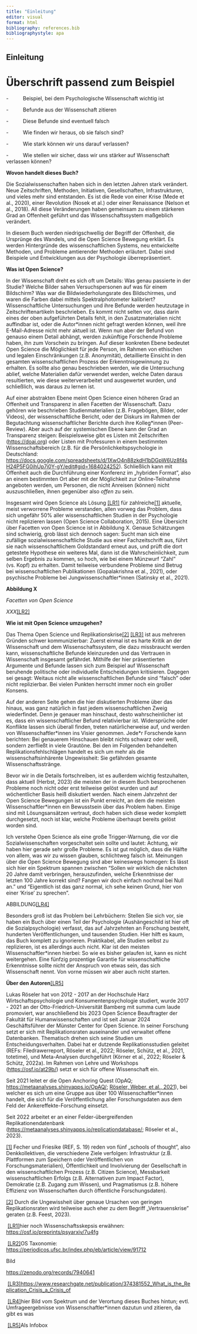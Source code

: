 ```yaml
---
title: "Einleitung"
editor: visual
format: html
bibliography: references.bib
bibliographystyle: apa
---
```


## Einleitung

# Überschrift passend zum Beispiel

-          Beispiel, bei dem Psychologische Wissenschaft wichtig ist

-          Befunde aus der Wissenschaft zitieren

-          Diese Befunde sind eventuell falsch

-          Wie finden wir heraus, ob sie falsch sind?

-          Wie stark können wir uns darauf verlassen?

-          Wie stellen wir sicher, dass wir uns stärker auf Wissenschaft verlassen können?

**Wovon handelt dieses Buch?**

Die Sozialwissenschaften haben sich in den letzten Jahren stark verändert. Neue Zeitschriften, Methoden, Initiativen, Gesellschaften, Infrastrukturen, und vieles mehr sind entstanden. Es ist die Rede von einer Krise (Mede et al., 2020), einer Revolution (Nosek et al.) oder einer Renaissance (Nelson et al., 2018). All diese Veränderungen haben gemeinsam zu einem stärkeren Grad an Offenheit geführt und das Wissenschaftssystem maßgeblich verändert.

In diesem Buch werden niedrigschwellig der Begriff der Offenheit, die Ursprünge des Wandels, und die Open Science Bewegung erklärt. Es werden Hintergründe des wissenschaftlichen Systems, neu entwickelte Methoden, und Probleme amtierender Methoden erläutert. Dabei sind Beispiele und Entwicklungen aus der Psychologie überrepräsentiert.

**Was ist Open Science?**

In der Wissenschaft dreht es sich oft um Details: Was genau passierte in der Studie? Welche Bilder sahen Versuchspersonen auf was für einem Bildschirm? Was war die Bildwiederholungsrate des Bildschirmes, und waren die Farben dabei mittels Spektralphotometer kalibriert? Wissenschaftliche Untersuchungen und ihre Befunde werden heutzutage in Zeitschriftenartikeln beschrieben. Es kommt nicht selten vor, dass darin eines der oben aufgeführten Details fehlt, in den Zusatzmaterialien nicht auffindbar ist, oder die Autor\*innen nicht gefragt werden können, weil ihre E-Mail-Adresse nicht mehr aktuell ist. Wenn nun aber der Befund von genauso einem Detail abhängt, werden zukünftige Forschende Probleme haben, ihn zum Vorschein zu bringen. Auf dieser konkreten Ebene bedeutet Open Science die Möglichkeit für jede Person, im Rahmen von ethischen und legalen Einschränkungen (z.B. Anonymität), detaillierte Einsicht in den gesamten wissenschaftlichen Prozess der Erkenntnisgewinnung zu erhalten. Es sollte also genau beschrieben werden, wie die Untersuchung ablief, welche Materialien dafür verwendet werden, welche Daten daraus resultierten, wie diese weiterverarbeitet und ausgewertet wurden, und schließlich, was daraus zu lernen ist.

Auf einer abstrakten Ebene meint Open Science einen höheren Grad an Offenheit und Transparenz in allen Facetten der Wissenschaft. Dazu gehören wie beschrieben Studienmaterialien (z.B. Fragebögen, Bilder, oder Videos), der wissenschaftliche Bericht, oder der Diskurs im Rahmen der Begutachtung wissenschaftlicher Berichte durch ihre Kolleg\*innen (Peer-Review). Aber auch auf der systemischen Ebene kann der Grad an Transparenz steigen: Beispielsweise gibt es Listen mit Zeitschriften (<https://doaj.org>) oder Listen mit Professuren in einem bestimmten Wissenschaftsbereich (z.B. für die Persönlichkeitspsychologie in Deutschland: <https://docs.google.com/spreadsheets/d/1XwO4n88zkdH1bDGpW6Uz8f4sH24P5FG0ihUp7i0Y-gY/edit#gid=1684024252>). Schließlich kann mit Offenheit auch die Durchführung einer Konferenz im „hybriden Format", also an einem bestimmten Ort aber mit der Möglichkeit zur Online-Teilnahme angeboten werden, um Personen, die nicht Anreisen (können) nicht auszuschließen, ihnen gegenüber also *offen* zu sein.

Insgesamt wird Open Science als Lösung [\[LR1\]](#_msocom_1) für zahlreiche[\[1\]](#_ftn1) aktuelle, meist verworrene Probleme verstanden, allen vorweg das Problem, dass sich ungefähr 50% aller wissenschaftlichen Studien in der Psychologie nicht replizieren lassen (Open Science Collaboration, 2015). Eine Übersicht über Facetten von Open Science ist in Abbildung X. Genaue Schätzungen sind schwierig, grob lässt sich dennoch sagen: Sucht man sich eine zufällige sozialwissenschaftliche Studie aus einer Fachzeitschrift aus, führt sie nach wissenschaftlichem Goldstandard erneut aus, und prüft die dort getestete Hypothese ein weiteres Mal, dann ist die Wahrscheinlichkeit, zum selben Ergebnis zu kommen, so hoch, wie bei einem Münzwurf "Zahl" (vs. Kopf) zu erhalten. Damit teilweise verbundene Probleme sind Betrug bei wissenschaftlichen Publikationen (Gopalakrishna et al., 2021), oder psychische Probleme bei Jungwissenschaftler\*innen (Satinsky et al., 2021).

**Abbildung X**

*Facetten von Open Science*

*XXX*[\[LR2\]](#_msocom_2) 

**Wie ist mit Open Science umzugehen?**

Das Thema Open Science und Replikationskrise[\[2\]](#_ftn2) [\[LR3\]](#_msocom_3) ist aus mehreren Gründen schwer kommunizierbar: Zuerst einmal ist es harte Kritik an der Wissenschaft und dem Wissenschaftssystem, die dazu missbraucht werden kann, wissenschaftliche Befunde kleinzureden und das Vertrauen in Wissenschaft insgesamt gefährdet. Mithilfe der hier präsentierten Argumente und Befunde lassen sich zum Beispiel auf Wissenschaft beruhende politische oder individuelle Entscheidungen kritisieren. Dagegen sei gesagt: Weitaus nicht alle wissenschaftlichen Befunde sind "falsch" oder nicht replizierbar. Bei vielen Punkten herrscht immer noch ein großer Konsens.

Auf der anderen Seite gehen die hier diskutierten Probleme über das hinaus, was ganz natürlich in fast jedem wissenschaftlichen Zweig wiederfindet. Denn je genauer man hinschaut, desto wahrscheinlicher ist es, dass ein wissenschaftlicher Befund relativierbar ist. Widersprüche oder Konflikte lassen sich überall finden, treten natürlicherweise auf, und werden von Wissenschaftler\*innen ins Visier genommen. Jede\*r Forschende kann berichten: Bei genauerem Hinschauen bleibt nichts schwarz oder weiß, sondern zerfließt in viele Grautöne. Bei den im Folgenden behandelten Replikationsfehlschlägen handelt es sich um mehr als die wissenschaftsinhärente Ungewissheit: Sie gefährden gesamte Wissenschaftsstränge.

Bevor wir in die Details fortschreiben, ist es außerdem wichtig festzuhalten, dass aktuell (Herbst, 2023) die meisten der in diesem Buch besprochenen Probleme noch nicht oder erst teilweise gelöst wurden und auf wöchentlicher Basis heiß diskutiert werden. Nach einem Jahrzehnt der Open Science Bewegungen ist ein Punkt erreicht, an dem die meisten Wissenschaftler\*innen ein Bewusstsein über das Problem haben. Einige sind mit Lösungsansätzen vertraut, doch haben sich diese weder komplett durchgesetzt, noch ist klar, welche Probleme überhaupt bereits gelöst worden sind.

Ich verstehe Open Science als eine große Trigger-Warnung, die vor die Sozialwissenschaften vorgeschaltet sein sollte und lautet: Achtung, wir haben hier gerade sehr große Probleme. Es ist gut möglich, dass die Hälfte von allem, was wir zu wissen glauben, schlichtweg falsch ist. Meinungen über die Open Science Bewegung sind aber keineswegs homogen: Es lässt sich hier ein Spektrum spannen zwischen "Sollen wir wirklich die nächsten 20 Jahre damit verbringen, herauszufinden, welche Erkenntnisse der letzten 100 Jahre korrekt sind? Fangen wir doch einfach nochmal bei Null an." und "Eigentlich ist das ganz normal, ich sehe keinen Grund, hier von einer 'Krise' zu sprechen".

ABBILDUNG[\[LR4\]](#_msocom_4) 

Besonders groß ist das Problem bei Lehrbüchern: Stellen Sie sich vor, sie haben ein Buch über einen Teil der Psychologie (Aushängeschild ist hier oft die Sozialpsychologie) verfasst, das auf Jahrzehnten an Forschung besteht, hunderten Veröffentlichungen, und tausenden Studien. Hier hilft es kaum, das Buch komplett zu ignorieren. Praktikabel, alle Studien selbst zu replizieren, ist es allerdings auch nicht. Klar ist den meisten Wissenschaftler\*innen hierbei: So wie es bisher gelaufen ist, kann es nicht weitergehen. Eine fünfzig prozentige Garantie für wissenschaftliche Erkenntnisse sollte nicht der Anspruch von etwas sein, das sich Wissenschaft nennt. Von vorne müssen wir aber auch nicht starten.

**Über den Autoren**[\[LR5\]](#_msocom_5) 

Lukas Röseler hat von 2012 - 2017 an der Hochschule Harz Wirtschaftspsychologie und Konsumentenpsychologie studiert, wurde 2017 - 2021 an der Otto-Friedrich-Universität Bamberg mit summa cum laude promoviert, war anschließend bis 2023 Open Science Beauftragter der Fakultät für Humanwissenschaften und ist seit Januar 2024 Geschäftsführer der Münster Center for Open Science. In seiner Forschung setzt er sich mit Replikationsraten auseinander und verwaltet offene Datenbanken. Thematisch drehen sich seine Studien um Entscheidungsverhalten. Dabei hat er dutzende Replikationsstudien geleitet (REFs: Filedrawerreport, Röseler et al., 2022; Röseler, Schütz, et al., 2021, totetime), und Meta-Analysen durchgeführt (Körner et al., 2022; Röseler & Schütz, 2022a). Im Rahmen von Lehre und Workshops (<https://osf.io/at29b/>) setzt er sich für offene Wissenschaft ein.

Seit 2021 leitet er die Open Anchoring Quest (OpAQ; <https://metaanalyses.shinyapps.io/OpAQ/>; [Röseler, Weber, et al., 2021]{.underline}), bei welcher es sich um eine Gruppe aus über 100 Wissenschaftler\*innen handelt, die sich für die Veröffentlichung aller Forschungsdaten aus dem Feld der Ankereffekte-Forschung einsetzt.

Seit 2022 arbeitet er an einer Felder-übergreifenden Replikationendatenbank (<https://metaanalyses.shinyapps.io/replicationdatabase/>; Röseler et al., 2023).

[\[1\]](#_ftnref1) Fecher und Friesike (REF, S. 19) reden von fünf „schools of thought", also Denkkollektiven, die verschiedene Ziele verfolgen: Infrastruktur (z.B. Plattformen zum Speichern oder Veröffentlichen von Forschungsmaterialien), Öffentlichkeit und Involvierung der Gesellschaft in den wissenschaftlichen Prozess (z.B. Citizen Science), Messbarkeit wissenschaftlichen Erfolgs (z.B. Alternativen zum Impact Factor), Demokratie (z.B. Zugang zum Wissen), und Pragmatismus (z.B. höhere Effizienz von Wissenschaften durch öffentliche Forschungsdaten).

[\[2\]](#_ftnref2) Durch die Ungewissheit über genaue Ursachen von geringen Replikationsraten wird teilweise auch eher zu dem Begriff „Vertrauenskrise" geraten (z.B. Feest, 2023).

 [\[LR1\]](#_msoanchor_1)hier noch Wissenschaftsskepsis erwähnen: <https://osf.io/preprints/psyarxiv/7u4fg>  

 [\[LR2\]](#_msoanchor_2)OS Taxonomie: <https://periodicos.ufsc.br/index.php/eb/article/view/91712>

Bild

<https://zenodo.org/records/7940641>

 [\[LR3\]](#_msoanchor_3)<https://www.researchgate.net/publication/374381552_What_is_the_Replication_Crisis_a_Crisis_of>

 [\[LR4\]](#_msoanchor_4)hier Bild vom Spektrum und der Verortung dieses Buches hintun; evtl. Umfrageergebnisse von Wissenschaftler\*innen dazutun und zitieren, da gibt es was

 [\[LR5\]](#_msoanchor_5)Als Infobox
